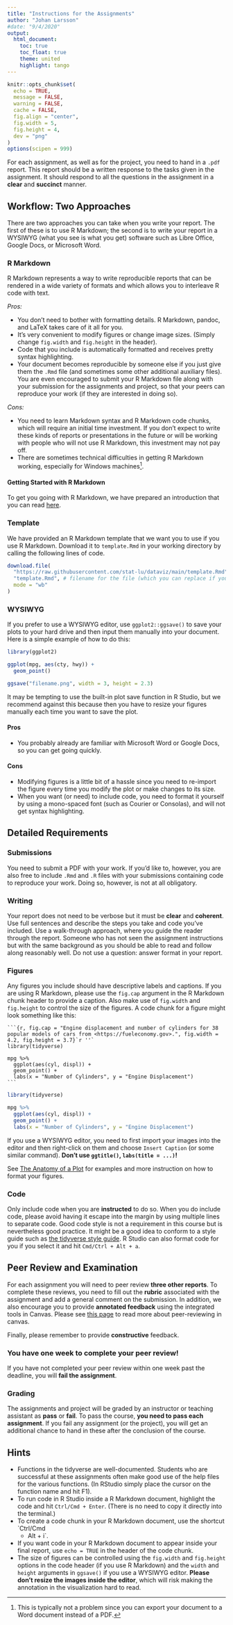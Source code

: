 ```yaml
---
title: "Instructions for the Assignments"
author: "Johan Larsson"
#date: "9/4/2020"
output:
  html_document:
    toc: true
    toc_float: true
    theme: united
    highlight: tango
---
```


```r
knitr::opts_chunk$set(
  echo = TRUE,
  message = FALSE,
  warning = FALSE,
  cache = FALSE,
  fig.align = "center",
  fig.width = 5,
  fig.height = 4,
  dev = "png"
)
options(scipen = 999)
```

For each assignment, as well as for the project, you need to hand in a `.pdf`
report. This report should be a written response to the tasks given in the
assignment. It should respond to all the questions in the assignment in a
**clear** and **succinct** manner.

## Workflow: Two Approaches

There are two approaches you can take when you write your report. The first of
these is to use R Markdown; the second is to write your report in a WYSIWYG
(what you see is what you get) software such as Libre Office, Google Docs, or
Microsoft Word.

### R Markdown

R Markdown represents a way to write reproducible reports that can be rendered
in a wide variety of formats and which allows you to interleave R code with
text.

*Pros:*

* You don't need to bother with formatting details. R Markdown, pandoc, and
  LaTeX takes care of it all for you.
* It's very convenient to modify figures or change image sizes. (Simply
  change `fig.width` and `fig.height` in the header).
* Code that you include is automatically formatted and receives pretty
  syntax highlighting.
* Your document becomes reproducible by someone else if you just give them
  the `.Rmd` file (and sometimes some other additional auxiliary files). You
  are even encouraged to submit your R Markdown file along with your submission
  for the assignments and project, so that your peers can reproduce your work
  (if they are interested in doing so).

*Cons:*

* You need to learn Markdown syntax and R Markdown code chunks, which will
  require an initial time investment. If you don't expect
  to write these kinds of reports or presentations in the future or will be
  working with people who will not use R Markdown, this investment may not
  pay off.
* There are sometimes technical difficulties in getting R Markdown working,
  especially for Windows machines^[This is typically not a problem since you
  can export your document to a Word document instead of a PDF.].

#### Getting Started with R Markdown

To get you going with R Markdown, we have prepared an introduction that you can
read
[here](https://github.com/stat-lu/dataviz/raw/main/introduction-to-rmarkdown.pdf).

### Template

We have provided an R Markdown template that we want you to use if you use R
Markdown. Download it to `template.Rmd` in your working directory by calling
the following lines of code.

```r
download.file(
  "https://raw.githubusercontent.com/stat-lu/dataviz/main/template.Rmd",
  "template.Rmd", # filename for the file (which you can replace if you want)
  mode = "wb"
)
```

### WYSIWYG

If you prefer to use a WYSIWYG editor, use
`ggplot2::ggsave()` to save your plots to your hard drive and then input them
manually into your document. Here is a simple example of how to do this:

```r
library(ggplot2)

ggplot(mpg, aes(cty, hwy)) +
  geom_point()

ggsave("filename.png", width = 3, height = 2.3)
```

It may be tempting to use the built-in plot save function in R Studio, but we
recommend against this because then you have to resize your figures manually
each time you want to save the plot.

#### Pros

* You probably already are familiar with Microsoft Word or Google Docs, so
  you can get going quickly.

#### Cons

* Modifying figures is a little bit of a hassle since you need to re-import
  the figure every time you modify the plot or make changes to its size.
* When you want (or need) to include code, you need to format it yourself by
  using a mono-spaced font (such as Courier or Consolas), and will not
  get syntax highlighting.

## Detailed Requirements

### Submissions

You need to submit a PDF with your work. If you'd like to, however, you are also
free to include `.Rmd` and `.R` files with your submissions containing code to
reproduce your work. Doing so, however, is not at all obligatory.

### Writing

Your report does not need to be verbose but it must be **clear** and
**coherent**. Use full sentences and describe the steps you take and code you've
included. Use a walk-through approach, where you guide the reader through the
report. Someone who has not seen the assignment instructions but with the same
background as you should be able to read and follow along reasonably well. Do
not use a question: answer format in your report.

### Figures

Any figures you include should have descriptive labels and captions. If you are
using R Markdown, please use the `fig.cap` argument in the R Markdown chunk
header to provide a caption. Also make use of `fig.width` and `fig.height` to
control the size of the figures. A code chunk for a figure might look something
like this:

````
```{r, fig.cap = "Engine displacement and number of cylinders for 38 popular models of cars from <https://fueleconomy.gov>.", fig.width = 4.2, fig.height = 3.7}`r ''`
library(tidyverse)

mpg %>%
  ggplot(aes(cyl, displ)) +
  geom_point() +
  labs(x = "Number of Cylinders", y = "Engine Displacement")
```
````

```r
library(tidyverse)

mpg %>%
  ggplot(aes(cyl, displ)) +
  geom_point() +
  labs(x = "Number of Cylinders", y = "Engine Displacement")
```

If you use a WYSIWYG editor, you need to first import your images into the
editor and then right-click on them and choose `Insert Caption` (or some similar
command). **Don't use `ggtitle()`, `labs(title = ...)`!**

See [The Anatomy of a
Plot](https://stat-lu.github.io/dataviz/misc-the-anatomy-of-a-plot) for examples
and more instruction on how to format your figures.

### Code

Only include code when you are **instructed** to do so. When you do include
code, please avoid having it escape into the margin by using multiple lines to
separate code. Good code style is not a requirement in this course but is
nevertheless good practice. It might be a good idea to conform to a style guide
such as [the tidyverse style guide](https://style.tidyverse.org/). R Studio can
also format code for you if you select it and hit `Cmd/Ctrl + Alt + a`.

## Peer Review and Examination

For each assignment you will need to peer review **three other reports**. To
complete these reviews, you need to fill out the **rubric** associated with the
assignment and add a general comment on the submission. In addition, we also
encourage you to provide **annotated feedback** using the integrated tools in
Canvas. Please see [this
page](https://community.canvaslms.com/t5/Student-Guide/How-do-I-submit-a-peer-review-to-an-assignment/ta-p/293)
to read more about peer-reviewing in canvas.

Finally, please remember to provide **constructive** feedback.

### You have one week to complete your peer review!

If you have not completed your peer review within one week past the deadline,
you will **fail the assignment**.

### Grading

The assignments and project will be graded by an instructor or teaching
assistant as **pass** or **fail**. To pass the course, **you need to pass each
assignment**. If you fail any assignment (or the project), you will get an
additional chance to hand in these after the conclusion of the course.

## Hints

- Functions in the tidyverse are well-documented. Students who are successful
  at these assignments often make good use of the help files for the various
  functions. (In RStudio simply place the cursor on the function name and hit
  F1).
- To run code in R Studio inside a R Markdown document, highlight the code and
  hit `Ctrl/Cmd + Enter`. (There is no need to copy it directly into the
  terminal.)
- To create a code chunk in your R Markdown document, use the shortcut `Ctrl/Cmd
  + Alt + i`.
- If you want code in your R Markdown document to appear inside your final
  report, use `echo = TRUE` in the header of the code chunk.
- The size of figures can be controlled using the `fig.width` and `fig.height`
  options in the code header (if you use R Markdown) and the `width` and
  `height` arguments in `ggsave()` if you use a WYSIWYG editor. **Please don't
  resize the images inside the editor**, which will risk making the annotation
  in the visualization hard to read.
